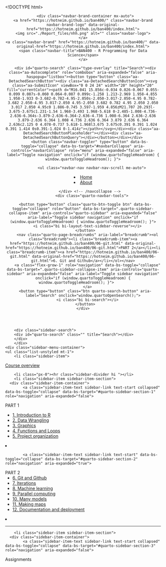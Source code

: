 <!DOCTYPE html>
<!-- saved from url=(0044)https://hotneim.github.io/ban400/06-git.html -->
<html xmlns="http://www.w3.org/1999/xhtml" lang="en" xml:lang="en" coupert-item="9AF8D9A4E502F3784AD24272D81F0381"><head><meta http-equiv="Content-Type" content="text/html; charset=UTF-8">


<meta name="generator" content="quarto-1.5.45">

<meta name="viewport" content="width=device-width, initial-scale=1.0, user-scalable=yes">


<title>git – BAN400 - R Programming for Data Science</title>
<style class="anchorjs"></style><style>
code{white-space: pre-wrap;}
span.smallcaps{font-variant: small-caps;}
div.columns{display: flex; gap: min(4vw, 1.5em);}
div.column{flex: auto; overflow-x: auto;}
div.hanging-indent{margin-left: 1.5em; text-indent: -1.5em;}
ul.task-list{list-style: none;}
ul.task-list li input[type="checkbox"] {
  width: 0.8em;
  margin: 0 0.8em 0.2em -1em; /* quarto-specific, see https://github.com/quarto-dev/quarto-cli/issues/4556 */ 
  vertical-align: middle;
}
</style>


<script src="./Report_files/quarto-nav.js.download"></script>
<script src="./Report_files/headroom.min.js.download"></script>
<script src="./Report_files/clipboard.min.js.download"></script>
<script src="./Report_files/autocomplete.umd.js.download"></script>
<script src="./Report_files/fuse.min.js.download"></script>
<script src="./Report_files/quarto-search.js.download"></script>
<meta name="quarto:offset" content="./">
<link href="https://hotneim.github.io/ban400/07-iterations.html" rel="next">
<link href="https://hotneim.github.io/ban400/05-project-organization.html" rel="prev">
<script src="./Report_files/quarto.js.download"></script>
<script src="./Report_files/popper.min.js.download"></script>
<script src="./Report_files/tippy.umd.min.js.download"></script>
<script src="./Report_files/anchor.min.js.download"></script>
<link href="./Report_files/tippy.css" rel="stylesheet">
<link href="./Report_files/quarto-syntax-highlighting.css" rel="stylesheet" id="quarto-text-highlighting-styles">
<script src="./Report_files/bootstrap.min.js.download"></script>
<link href="./Report_files/bootstrap-icons.css" rel="stylesheet">
<link href="./Report_files/bootstrap.min.css" rel="stylesheet" id="quarto-bootstrap" data-mode="light">
<script id="quarto-search-options" type="application/json">{
  "location": "navbar",
  "copy-button": false,
  "collapse-after": 3,
  "panel-placement": "end",
  "type": "overlay",
  "limit": 50,
  "keyboard-shortcut": [
    "f",
    "/",
    "s"
  ],
  "show-item-context": false,
  "language": {
    "search-no-results-text": "No results",
    "search-matching-documents-text": "matching documents",
    "search-copy-link-title": "Copy link to search",
    "search-hide-matches-text": "Hide additional matches",
    "search-more-match-text": "more match in this document",
    "search-more-matches-text": "more matches in this document",
    "search-clear-button-title": "Clear",
    "search-text-placeholder": "",
    "search-detached-cancel-button-title": "Cancel",
    "search-submit-button-title": "Submit",
    "search-label": "Search"
  }
}</script>


<link rel="stylesheet" href="./Report_files/style.css">
<style id="quarto-target-style">
      section:target::before {
        content: "";
        display: block;
        height: 54px;
        margin: -54px 0 0;
      }</style></head>

<body class="nav-sidebar docked nav-fixed quarto-light vsc-initialized" data-bs-offset="54" style="padding-top: 54px;">

<div id="quarto-search-results"></div>
  <header id="quarto-header" class="headroom fixed-top headroom--not-top headroom--not-bottom">
    <nav class="navbar navbar-expand-lg " data-bs-theme="dark">
      <div class="navbar-container container-fluid">
      <div class="navbar-brand-container mx-auto">
    <a href="https://hotneim.github.io/ban400/" class="navbar-brand navbar-brand-logo" data-original-href="https://hotneim.github.io/ban400/index.html">
    <img src="./Report_files/nhh.png" alt="" class="navbar-logo">
    </a>
    <a class="navbar-brand" href="https://hotneim.github.io/ban400/" data-original-href="https://hotneim.github.io/ban400/index.html">
    <span class="navbar-title">BAN400 - R Programming for Data Science</span>
    </a>
  </div>
            <div id="quarto-search" class="type-overlay" title="Search"><div class="aa-Autocomplete" role="combobox" aria-expanded="false" aria-haspopup="listbox"><button type="button" class="aa-DetachedSearchButton"><div class="aa-DetachedSearchButtonIcon"><svg class="aa-SubmitIcon" viewBox="0 0 24 24" width="20" height="20" fill="currentColor"><path d="M16.041 15.856c-0.034 0.026-0.067 0.055-0.099 0.087s-0.060 0.064-0.087 0.099c-1.258 1.213-2.969 1.958-4.855 1.958-1.933 0-3.682-0.782-4.95-2.050s-2.050-3.017-2.050-4.95 0.782-3.682 2.050-4.95 3.017-2.050 4.95-2.050 3.682 0.782 4.95 2.050 2.050 3.017 2.050 4.95c0 1.886-0.745 3.597-1.959 4.856zM21.707 20.293l-3.675-3.675c1.231-1.54 1.968-3.493 1.968-5.618 0-2.485-1.008-4.736-2.636-6.364s-3.879-2.636-6.364-2.636-4.736 1.008-6.364 2.636-2.636 3.879-2.636 6.364 1.008 4.736 2.636 6.364 3.879 2.636 6.364 2.636c2.125 0 4.078-0.737 5.618-1.968l3.675 3.675c0.391 0.391 1.024 0.391 1.414 0s0.391-1.024 0-1.414z"></path></svg></div><div class="aa-DetachedSearchButtonPlaceholder"></div><div class="aa-DetachedSearchButtonQuery"></div></button></div></div>
          <button class="navbar-toggler" type="button" data-bs-toggle="collapse" data-bs-target="#navbarCollapse" aria-controls="navbarCollapse" role="menu" aria-expanded="false" aria-label="Toggle navigation" onclick="if (window.quartoToggleHeadroom) { window.quartoToggleHeadroom(); }">
  <span class="navbar-toggler-icon"></span>
</button>
          <div class="collapse navbar-collapse" id="navbarCollapse">
            <ul class="navbar-nav navbar-nav-scroll me-auto">
  <li class="nav-item">
    <a class="nav-link active" href="https://hotneim.github.io/ban400/" aria-current="page" data-original-href="https://hotneim.github.io/ban400/index.html"> 
<span class="menu-text">Home</span></a>
  </li>  
  <li class="nav-item">
    <a class="nav-link" href="https://hotneim.github.io/ban400/about.html" data-original-href="https://hotneim.github.io/ban400/about.html"> 
<span class="menu-text">About</span></a>
  </li>  
</ul>
          </div> <!-- /navcollapse -->
            <div class="quarto-navbar-tools">
</div>
      </div> <!-- /container-fluid -->
    </nav>
  <nav class="quarto-secondary-nav">
    <div class="container-fluid d-flex">
      <button type="button" class="quarto-btn-toggle btn" data-bs-toggle="collapse" role="button" data-bs-target=".quarto-sidebar-collapse-item" aria-controls="quarto-sidebar" aria-expanded="false" aria-label="Toggle sidebar navigation" onclick="if (window.quartoToggleHeadroom) { window.quartoToggleHeadroom(); }">
        <i class="bi bi-layout-text-sidebar-reverse"></i>
      </button>
        <nav class="quarto-page-breadcrumbs" aria-label="breadcrumb"><ol class="breadcrumb"><li class="breadcrumb-item"><a href="https://hotneim.github.io/ban400/06-git.html" data-original-href="https://hotneim.github.io/ban400/06-git.html">PART 2</a></li><li class="breadcrumb-item"><a href="https://hotneim.github.io/ban400/06-git.html" data-original-href="https://hotneim.github.io/ban400/06-git.html">6. Git and Github</a></li></ol></nav>
        <a class="flex-grow-1" role="navigation" data-bs-toggle="collapse" data-bs-target=".quarto-sidebar-collapse-item" aria-controls="quarto-sidebar" aria-expanded="false" aria-label="Toggle sidebar navigation" onclick="if (window.quartoToggleHeadroom) { window.quartoToggleHeadroom(); }">      
        </a>
      <button type="button" class="btn quarto-search-button" aria-label="Search" onclick="window.quartoOpenSearch();">
        <i class="bi bi-search"></i>
      </button>
    </div>
  </nav>
</header>
<!-- content -->
<div id="quarto-content" class="quarto-container page-columns page-rows-contents page-layout-article page-navbar" style="min-height: calc(-54px + 100vh);">
<!-- sidebar -->
  <nav id="quarto-sidebar" class="sidebar collapse collapse-horizontal quarto-sidebar-collapse-item sidebar-navigation docked overflow-auto" style="top: 54px; max-height: calc(-54px + 100vh);">
        <div class="mt-2 flex-shrink-0 align-items-center">
        <div class="sidebar-search">
        <div id="quarto-search" class="" title="Search"></div>
        </div>
        </div>
    <div class="sidebar-menu-container"> 
    <ul class="list-unstyled mt-1">
        <li class="sidebar-item">
  <div class="sidebar-item-container"> 
  <a href="https://hotneim.github.io/ban400/" class="sidebar-item-text sidebar-link" data-original-href="https://hotneim.github.io/ban400/index.html">
 <span class="menu-text">Course overview</span></a>
  </div>
</li>
        <li class="px-0"><hr class="sidebar-divider hi "></li>
        <li class="sidebar-item sidebar-item-section">
      <div class="sidebar-item-container"> 
            <a class="sidebar-item-text sidebar-link text-start collapsed" data-bs-toggle="collapse" data-bs-target="#quarto-sidebar-section-1" role="navigation" aria-expanded="false">
 <span class="menu-text">PART 1</span></a>
          <a class="sidebar-item-toggle text-start collapsed" data-bs-toggle="collapse" data-bs-target="#quarto-sidebar-section-1" role="navigation" aria-expanded="false" aria-label="Toggle section">
            <i class="bi bi-chevron-right ms-2"></i>
          </a> 
      </div>
      <ul id="quarto-sidebar-section-1" class="collapse list-unstyled sidebar-section depth1 ">  
          <li class="sidebar-item">
  <div class="sidebar-item-container"> 
  <a href="https://hotneim.github.io/ban400/01-intro-to-r.html" class="sidebar-item-text sidebar-link" data-original-href="https://hotneim.github.io/ban400/01-intro-to-r.html">
 <span class="menu-text">1. Introduction to R</span></a>
  </div>
</li>
          <li class="sidebar-item">
  <div class="sidebar-item-container"> 
  <a href="https://hotneim.github.io/ban400/02-data-wrangling.html" class="sidebar-item-text sidebar-link" data-original-href="https://hotneim.github.io/ban400/02-data-wrangling.html">
 <span class="menu-text">2. Data Wrangling</span></a>
  </div>
</li>
          <li class="sidebar-item">
  <div class="sidebar-item-container"> 
  <a href="https://hotneim.github.io/ban400/03-graphics.html" class="sidebar-item-text sidebar-link" data-original-href="https://hotneim.github.io/ban400/03-graphics.html">
 <span class="menu-text">3. Graphics</span></a>
  </div>
</li>
          <li class="sidebar-item">
  <div class="sidebar-item-container"> 
  <a href="https://hotneim.github.io/ban400/04-functions-and-loops.html" class="sidebar-item-text sidebar-link" data-original-href="https://hotneim.github.io/ban400/04-functions-and-loops.html">
 <span class="menu-text">4. Functions and Loops</span></a>
  </div>
</li>
          <li class="sidebar-item">
  <div class="sidebar-item-container"> 
  <a href="https://hotneim.github.io/ban400/05-project-organization.html" class="sidebar-item-text sidebar-link" data-original-href="https://hotneim.github.io/ban400/05-project-organization.html">
 <span class="menu-text">5. Project organization</span></a>
  </div>
</li>
      </ul>
  </li>
        <li class="sidebar-item sidebar-item-section">
      <div class="sidebar-item-container"> 
            <a class="sidebar-item-text sidebar-link text-start" data-bs-toggle="collapse" data-bs-target="#quarto-sidebar-section-2" role="navigation" aria-expanded="true">
 <span class="menu-text">PART 2</span></a>
          <a class="sidebar-item-toggle text-start" data-bs-toggle="collapse" data-bs-target="#quarto-sidebar-section-2" role="navigation" aria-expanded="true" aria-label="Toggle section">
            <i class="bi bi-chevron-right ms-2"></i>
          </a> 
      </div>
      <ul id="quarto-sidebar-section-2" class="collapse list-unstyled sidebar-section depth1 show">  
          <li class="sidebar-item">
  <div class="sidebar-item-container"> 
  <a href="https://hotneim.github.io/ban400/06-git.html" class="sidebar-item-text sidebar-link active" data-original-href="https://hotneim.github.io/ban400/06-git.html">
 <span class="menu-text">6. Git and Github</span></a>
  </div>
</li>
          <li class="sidebar-item">
  <div class="sidebar-item-container"> 
  <a href="https://hotneim.github.io/ban400/07-iterations.html" class="sidebar-item-text sidebar-link" data-original-href="https://hotneim.github.io/ban400/07-iterations.html">
 <span class="menu-text">7. Iterations</span></a>
  </div>
</li>
          <li class="sidebar-item">
  <div class="sidebar-item-container"> 
  <a href="https://hotneim.github.io/ban400/08-machine-learning.html" class="sidebar-item-text sidebar-link" data-original-href="https://hotneim.github.io/ban400/08-machine-learning.html">
 <span class="menu-text">8. Machine learning</span></a>
  </div>
</li>
          <li class="sidebar-item">
  <div class="sidebar-item-container"> 
  <a href="https://hotneim.github.io/ban400/09-parallel-computing.html" class="sidebar-item-text sidebar-link" data-original-href="https://hotneim.github.io/ban400/09-parallel-computing.html">
 <span class="menu-text">9. Parallel computing</span></a>
  </div>
</li>
          <li class="sidebar-item">
  <div class="sidebar-item-container"> 
  <a href="https://hotneim.github.io/ban400/10-many-models.html" class="sidebar-item-text sidebar-link" data-original-href="https://hotneim.github.io/ban400/10-many-models.html">
 <span class="menu-text">10. Many models</span></a>
  </div>
</li>
          <li class="sidebar-item">
  <div class="sidebar-item-container"> 
  <a href="https://hotneim.github.io/ban400/12-making-maps.html" class="sidebar-item-text sidebar-link" data-original-href="https://hotneim.github.io/ban400/12-making-maps.html">
 <span class="menu-text">11. Making maps</span></a>
  </div>
</li>
          <li class="sidebar-item">
  <div class="sidebar-item-container"> 
  <a href="https://hotneim.github.io/ban400/11-documentation-and-deployment.html" class="sidebar-item-text sidebar-link" data-original-href="https://hotneim.github.io/ban400/11-documentation-and-deployment.html">
 <span class="menu-text">12. Documentation and deployment</span></a>
  </div>
</li>
      </ul>
  </li>
        <li class="px-0"><hr class="sidebar-divider hi "></li>
        <li class="sidebar-item sidebar-item-section">
      <div class="sidebar-item-container"> 
            <a class="sidebar-item-text sidebar-link text-start collapsed" data-bs-toggle="collapse" data-bs-target="#quarto-sidebar-section-3" role="navigation" aria-expanded="false">
 <span class="menu-text">Assignments</span></a>
          <a class="sidebar-item-toggle text-start collapsed" data-bs-toggle="collapse" data-bs-target="#quarto-sidebar-section-3" role="navigation" aria-expanded="false" aria-label="Toggle section">
            <i class="bi bi-chevron-right ms-2"></i>
          </a> 
      </div>
      <ul id="quarto-sidebar-section-3" class="collapse list-unstyled sidebar-section depth1 ">  
          <li class="sidebar-item">
  <div class="sidebar-item-container"> 
  <a href="https://hotneim.github.io/ban400/assignment-01.html" class="sidebar-item-text sidebar-link" data-original-href="https://hotneim.github.io/ban400/assignment-01.html">
 <span class="menu-text">Assignment 1</span></a>
  </div>
</li>
          <li class="sidebar-item">
  <div class="sidebar-item-container"> 
  <a href="https://hotneim.github.io/ban400/assignment-02.html" class="sidebar-item-text sidebar-link" data-original-href="https://hotneim.github.io/ban400/assignment-02.html">
 <span class="menu-text">Assignment 2</span></a>
  </div>
</li>
          <li class="sidebar-item">
  <div class="sidebar-item-container"> 
  <a href="https://hotneim.github.io/ban400/assignment-03.html" class="sidebar-item-text sidebar-link" data-original-href="https://hotneim.github.io/ban400/assignment-03.html">
 <span class="menu-text">Assignment 3</span></a>
  </div>
</li>
          <li class="sidebar-item">
  <div class="sidebar-item-container"> 
  <a href="https://hotneim.github.io/ban400/assignment-04.html" class="sidebar-item-text sidebar-link" data-original-href="https://hotneim.github.io/ban400/assignment-04.html">
 <span class="menu-text">Assignment 4</span></a>
  </div>
</li>
      </ul>
  </li>
        <li class="px-0"><hr class="sidebar-divider hi "></li>
        <li class="sidebar-item sidebar-item-section">
      <div class="sidebar-item-container"> 
            <a class="sidebar-item-text sidebar-link text-start collapsed" data-bs-toggle="collapse" data-bs-target="#quarto-sidebar-section-4" role="navigation" aria-expanded="false">
 <span class="menu-text">Other material</span></a>
          <a class="sidebar-item-toggle text-start collapsed" data-bs-toggle="collapse" data-bs-target="#quarto-sidebar-section-4" role="navigation" aria-expanded="false" aria-label="Toggle section">
            <i class="bi bi-chevron-right ms-2"></i>
          </a> 
      </div>
      <ul id="quarto-sidebar-section-4" class="collapse list-unstyled sidebar-section depth1 ">  
          <li class="sidebar-item">
  <div class="sidebar-item-container"> 
  <a href="https://hotneim.github.io/ban400/submit_assignments.html" class="sidebar-item-text sidebar-link" data-original-href="https://hotneim.github.io/ban400/submit_assignments.html">
 <span class="menu-text">Submit assignments with Github Classroom</span></a>
  </div>
</li>
      </ul>
  </li>
    </ul>
    </div>
</nav>
<div id="quarto-sidebar-glass" class="quarto-sidebar-collapse-item" data-bs-toggle="collapse" data-bs-target=".quarto-sidebar-collapse-item"></div>
<!-- margin-sidebar -->
    <div id="quarto-margin-sidebar" class="sidebar margin-sidebar" style="top: 54px; max-height: calc(-54px + 100vh);">
        <nav id="TOC" role="doc-toc" class="toc-active">
    <h2 id="toc-title">Contents</h2>
   
  <ul>
  <li><a href="https://hotneim.github.io/ban400/06-git.html#git-and-github" id="toc-git-and-github" class="nav-link" data-scroll-target="#git-and-github" data-original-href="https://hotneim.github.io/ban400/06-git.html#git-and-github"><span class="header-section-number">6</span> Git and Github</a>
  <ul class="">
  <li><a href="https://hotneim.github.io/ban400/06-git.html#setup-and-basic-commands" id="toc-setup-and-basic-commands" class="nav-link active" data-scroll-target="#setup-and-basic-commands" data-original-href="https://hotneim.github.io/ban400/06-git.html#setup-and-basic-commands"><span class="header-section-number">6.1</span> Setup and basic commands</a></li>
  <li><a href="https://hotneim.github.io/ban400/06-git.html#branching-and-conflict-resolution" id="toc-branching-and-conflict-resolution" class="nav-link" data-scroll-target="#branching-and-conflict-resolution" data-original-href="https://hotneim.github.io/ban400/06-git.html#branching-and-conflict-resolution"><span class="header-section-number">6.2</span> Branching and conflict resolution</a></li>
  <li><a href="https://hotneim.github.io/ban400/06-git.html#online-repositories-on-github" id="toc-online-repositories-on-github" class="nav-link" data-scroll-target="#online-repositories-on-github" data-original-href="https://hotneim.github.io/ban400/06-git.html#online-repositories-on-github"><span class="header-section-number">6.3</span> Online repositories on Github</a></li>
  </ul></li>
  </ul>
</nav>
    </div>
<!-- main -->
<main class="content" id="quarto-document-content">




<section id="git-and-github" class="level1" data-number="6">
<h1 data-number="6"><span class="header-section-number">6</span> Git and Github</h1>
<p>We mentioned the need for <em>version control</em> in our previous module on project management. This is a central topic for any kind of software development. In this lesson we will learn the most popular system for version control, <em>git</em>, and see how we can use it for managing the progress of a project. This simplest way to think of this workflow is that we introduce a kind of “undo”-button for the entire project, by saving the state of our various files onto a timeline that we can navigate as we wish. But version control is so much more: we can use git to work on different <em>branches</em> of ideas, that we can <em>merge</em> into the project in a controlled way, we can formalize collaboration via online repositories, and we will see how open source development works via <em>forks</em> and <em>pull requests</em>.</p>
<p><strong>You will use git and GitHub to complete the assignments in the course, so it is important that you learn this material now!</strong></p>
<p>Please note that we will just briefly review the contents of the video lessons below in the beginning of our lecture. <strong>This means that you should work with the video lessons <em>before</em> we start the session at 10:15.</strong> We will use the remaining time for further discussion of central topics, including <em>Github Classroom</em>, which is the system that we will use to deliver the assignments for the rest of the semester. Maybe we will have time for a secret, but very fun activity in the end…</p>
<p>Here are some slides that we will use for discussion in class: <a href="https://hotneim.github.io/ban400/data-and-files/ban400-git-github.pdf" data-original-href="https://hotneim.github.io/ban400/data-and-files/ban400-git-github.pdf">ban400-git-github.pdf</a>.</p>
<p>We will follow this schedule in our lecture slot:</p>
<table class="table-hover caption-top table">
<colgroup>
<col style="width: 20%">
<col style="width: 80%">
</colgroup>
<tbody>
<tr class="odd">
<td>08:15 - 10:00</td>
<td>Complete watching the videos if you have not finished by this date. The instructor is available in the auditorium from approximately 09:30 for discussion and support if you have any questions or errors that you would like to resolve.</td>
</tr>
<tr class="even">
<td>10:15 - 11:00</td>
<td>Brief review of the material. Discussion of workflow in data science projects.</td>
</tr>
<tr class="odd">
<td>11:15 - 12:00</td>
<td>We introduce two important concepts for code contribution to open source projects (the fork and the pull request). We will also introduce Github Classroom which we will use to administer the assignments in the course.</td>
</tr>
</tbody>
</table>
<p>Our brief treatment of Git and Github is by no means complete. Below follow a few extra sources for further reading:</p>
<ul>
<li><a href="https://git-scm.com/book/en/v2" data-original-href="https://git-scm.com/book/en/v2">Pro Git</a> is a standard reference on the subject.</li>
<li><a href="https://happygitwithr.com/" data-original-href="https://happygitwithr.com/">Happy Git with R</a> gives an R-specific introduction to Git, with special consideration to the possibility of integrating the basic features if Git directly into RStudio.</li>
<li><a href="https://www.udemy.com/course/github-ultimate/" data-original-href="https://www.udemy.com/course/github-ultimate/">Github Ultimate</a> is a (paid) course at Udemy.com by Jason Taylor, that has served as inspiration for several of the videos for this seminar.</li>
<li><a href="https://youtu.be/2sjqTHE0zok" data-original-href="https://youtu.be/2sjqTHE0zok">This lecture at MIT</a> provides a basic introduction to the inner workings of Git as well as many of the commands that we cover in our seminar.</li>
</ul>
<section id="setup-and-basic-commands" class="level2" data-number="6.1">
<h2 data-number="6.1" class="anchored" data-anchor-id="setup-and-basic-commands"><span class="header-section-number">6.1</span> Setup and basic commands<a class="anchorjs-link " aria-label="Anchor" data-anchorjs-icon="" href="https://hotneim.github.io/ban400/06-git.html#setup-and-basic-commands" style="font: 1em / 1 anchorjs-icons; margin-left: 0.1875em; padding-right: 0.1875em; padding-left: 0.1875em;"></a></h2>
<p>In the video player below we set up git and learn the basic commands. Note that we have simplified the setup process from earlier years (specifically, we no longer use a third party tool for conflict resolution), which means that some of these videos are somewhat amputated.</p>
<div style="padding:75% 0 0 0;position:relative;">
<iframe src="./Report_files/embed.html" allowfullscreen="" frameborder="0" style="position:absolute;top:0;left:0;width:100%;height:100%;">
</iframe>
</div>
</section>
<section id="branching-and-conflict-resolution" class="level2" data-number="6.2">
<h2 data-number="6.2" class="anchored" data-anchor-id="branching-and-conflict-resolution"><span class="header-section-number">6.2</span> Branching and conflict resolution<a class="anchorjs-link " aria-label="Anchor" data-anchorjs-icon="" href="https://hotneim.github.io/ban400/06-git.html#branching-and-conflict-resolution" style="font: 1em / 1 anchorjs-icons; margin-left: 0.1875em; padding-right: 0.1875em; padding-left: 0.1875em;"></a></h2>
<p>We introduce some more advanced concepts for version control on your local computer:</p>
<div style="padding:62.5% 0 0 0;position:relative;">
<iframe src="./Report_files/embed(1).html" allowfullscreen="" frameborder="0" style="position:absolute;top:0;left:0;width:100%;height:100%;">
</iframe>
</div>
</section>
<section id="online-repositories-on-github" class="level2" data-number="6.3">
<h2 data-number="6.3" class="anchored" data-anchor-id="online-repositories-on-github"><span class="header-section-number">6.3</span> Online repositories on Github<a class="anchorjs-link " aria-label="Anchor" data-anchorjs-icon="" href="https://hotneim.github.io/ban400/06-git.html#online-repositories-on-github" style="font: 1em / 1 anchorjs-icons; margin-left: 0.1875em; padding-right: 0.1875em; padding-left: 0.1875em;"></a></h2>
<p>Finally, we move our repository online using GitHub and see how we can use online version control to complement our workflow with tools for collaboration and project management.</p>
<div style="padding:75% 0 0 0;position:relative;">
<iframe src="./Report_files/embed(2).html" allowfullscreen="" frameborder="0" style="position:absolute;top:0;left:0;width:100%;height:100%;">
</iframe>
</div>


</section>
</section>

</main> <!-- /main -->
<script id="quarto-html-after-body" type="application/javascript">
window.document.addEventListener("DOMContentLoaded", function (event) {
  const toggleBodyColorMode = (bsSheetEl) => {
    const mode = bsSheetEl.getAttribute("data-mode");
    const bodyEl = window.document.querySelector("body");
    if (mode === "dark") {
      bodyEl.classList.add("quarto-dark");
      bodyEl.classList.remove("quarto-light");
    } else {
      bodyEl.classList.add("quarto-light");
      bodyEl.classList.remove("quarto-dark");
    }
  }
  const toggleBodyColorPrimary = () => {
    const bsSheetEl = window.document.querySelector("link#quarto-bootstrap");
    if (bsSheetEl) {
      toggleBodyColorMode(bsSheetEl);
    }
  }
  toggleBodyColorPrimary();  
  const icon = "";
  const anchorJS = new window.AnchorJS();
  anchorJS.options = {
    placement: 'right',
    icon: icon
  };
  anchorJS.add('.anchored');
  const isCodeAnnotation = (el) => {
    for (const clz of el.classList) {
      if (clz.startsWith('code-annotation-')) {                     
        return true;
      }
    }
    return false;
  }
  const onCopySuccess = function(e) {
    // button target
    const button = e.trigger;
    // don't keep focus
    button.blur();
    // flash "checked"
    button.classList.add('code-copy-button-checked');
    var currentTitle = button.getAttribute("title");
    button.setAttribute("title", "Copied!");
    let tooltip;
    if (window.bootstrap) {
      button.setAttribute("data-bs-toggle", "tooltip");
      button.setAttribute("data-bs-placement", "left");
      button.setAttribute("data-bs-title", "Copied!");
      tooltip = new bootstrap.Tooltip(button, 
        { trigger: "manual", 
          customClass: "code-copy-button-tooltip",
          offset: [0, -8]});
      tooltip.show();    
    }
    setTimeout(function() {
      if (tooltip) {
        tooltip.hide();
        button.removeAttribute("data-bs-title");
        button.removeAttribute("data-bs-toggle");
        button.removeAttribute("data-bs-placement");
      }
      button.setAttribute("title", currentTitle);
      button.classList.remove('code-copy-button-checked');
    }, 1000);
    // clear code selection
    e.clearSelection();
  }
  const getTextToCopy = function(trigger) {
      const codeEl = trigger.previousElementSibling.cloneNode(true);
      for (const childEl of codeEl.children) {
        if (isCodeAnnotation(childEl)) {
          childEl.remove();
        }
      }
      return codeEl.innerText;
  }
  const clipboard = new window.ClipboardJS('.code-copy-button:not([data-in-quarto-modal])', {
    text: getTextToCopy
  });
  clipboard.on('success', onCopySuccess);
  if (window.document.getElementById('quarto-embedded-source-code-modal')) {
    // For code content inside modals, clipBoardJS needs to be initialized with a container option
    // TODO: Check when it could be a function (https://github.com/zenorocha/clipboard.js/issues/860)
    const clipboardModal = new window.ClipboardJS('.code-copy-button[data-in-quarto-modal]', {
      text: getTextToCopy,
      container: window.document.getElementById('quarto-embedded-source-code-modal')
    });
    clipboardModal.on('success', onCopySuccess);
  }
    var localhostRegex = new RegExp(/^(?:http|https):\/\/localhost\:?[0-9]*\//);
    var mailtoRegex = new RegExp(/^mailto:/);
      var filterRegex = new RegExp('/' + window.location.host + '/');
    var isInternal = (href) => {
        return filterRegex.test(href) || localhostRegex.test(href) || mailtoRegex.test(href);
    }
    // Inspect non-navigation links and adorn them if external
 	var links = window.document.querySelectorAll('a[href]:not(.nav-link):not(.navbar-brand):not(.toc-action):not(.sidebar-link):not(.sidebar-item-toggle):not(.pagination-link):not(.no-external):not([aria-hidden]):not(.dropdown-item):not(.quarto-navigation-tool):not(.about-link)');
    for (var i=0; i<links.length; i++) {
      const link = links[i];
      if (!isInternal(link.href)) {
        // undo the damage that might have been done by quarto-nav.js in the case of
        // links that we want to consider external
        if (link.dataset.originalHref !== undefined) {
          link.href = link.dataset.originalHref;
        }
      }
    }
  function tippyHover(el, contentFn, onTriggerFn, onUntriggerFn) {
    const config = {
      allowHTML: true,
      maxWidth: 500,
      delay: 100,
      arrow: false,
      appendTo: function(el) {
          return el.parentElement;
      },
      interactive: true,
      interactiveBorder: 10,
      theme: 'quarto',
      placement: 'bottom-start',
    };
    if (contentFn) {
      config.content = contentFn;
    }
    if (onTriggerFn) {
      config.onTrigger = onTriggerFn;
    }
    if (onUntriggerFn) {
      config.onUntrigger = onUntriggerFn;
    }
    window.tippy(el, config); 
  }
  const noterefs = window.document.querySelectorAll('a[role="doc-noteref"]');
  for (var i=0; i<noterefs.length; i++) {
    const ref = noterefs[i];
    tippyHover(ref, function() {
      // use id or data attribute instead here
      let href = ref.getAttribute('data-footnote-href') || ref.getAttribute('href');
      try { href = new URL(href).hash; } catch {}
      const id = href.replace(/^#\/?/, "");
      const note = window.document.getElementById(id);
      if (note) {
        return note.innerHTML;
      } else {
        return "";
      }
    });
  }
  const xrefs = window.document.querySelectorAll('a.quarto-xref');
  const processXRef = (id, note) => {
    // Strip column container classes
    const stripColumnClz = (el) => {
      el.classList.remove("page-full", "page-columns");
      if (el.children) {
        for (const child of el.children) {
          stripColumnClz(child);
        }
      }
    }
    stripColumnClz(note)
    if (id === null || id.startsWith('sec-')) {
      // Special case sections, only their first couple elements
      const container = document.createElement("div");
      if (note.children && note.children.length > 2) {
        container.appendChild(note.children[0].cloneNode(true));
        for (let i = 1; i < note.children.length; i++) {
          const child = note.children[i];
          if (child.tagName === "P" && child.innerText === "") {
            continue;
          } else {
            container.appendChild(child.cloneNode(true));
            break;
          }
        }
        if (window.Quarto?.typesetMath) {
          window.Quarto.typesetMath(container);
        }
        return container.innerHTML
      } else {
        if (window.Quarto?.typesetMath) {
          window.Quarto.typesetMath(note);
        }
        return note.innerHTML;
      }
    } else {
      // Remove any anchor links if they are present
      const anchorLink = note.querySelector('a.anchorjs-link');
      if (anchorLink) {
        anchorLink.remove();
      }
      if (window.Quarto?.typesetMath) {
        window.Quarto.typesetMath(note);
      }
      // TODO in 1.5, we should make sure this works without a callout special case
      if (note.classList.contains("callout")) {
        return note.outerHTML;
      } else {
        return note.innerHTML;
      }
    }
  }
  for (var i=0; i<xrefs.length; i++) {
    const xref = xrefs[i];
    tippyHover(xref, undefined, function(instance) {
      instance.disable();
      let url = xref.getAttribute('href');
      let hash = undefined; 
      if (url.startsWith('#')) {
        hash = url;
      } else {
        try { hash = new URL(url).hash; } catch {}
      }
      if (hash) {
        const id = hash.replace(/^#\/?/, "");
        const note = window.document.getElementById(id);
        if (note !== null) {
          try {
            const html = processXRef(id, note.cloneNode(true));
            instance.setContent(html);
          } finally {
            instance.enable();
            instance.show();
          }
        } else {
          // See if we can fetch this
          fetch(url.split('#')[0])
          .then(res => res.text())
          .then(html => {
            const parser = new DOMParser();
            const htmlDoc = parser.parseFromString(html, "text/html");
            const note = htmlDoc.getElementById(id);
            if (note !== null) {
              const html = processXRef(id, note);
              instance.setContent(html);
            } 
          }).finally(() => {
            instance.enable();
            instance.show();
          });
        }
      } else {
        // See if we can fetch a full url (with no hash to target)
        // This is a special case and we should probably do some content thinning / targeting
        fetch(url)
        .then(res => res.text())
        .then(html => {
          const parser = new DOMParser();
          const htmlDoc = parser.parseFromString(html, "text/html");
          const note = htmlDoc.querySelector('main.content');
          if (note !== null) {
            // This should only happen for chapter cross references
            // (since there is no id in the URL)
            // remove the first header
            if (note.children.length > 0 && note.children[0].tagName === "HEADER") {
              note.children[0].remove();
            }
            const html = processXRef(null, note);
            instance.setContent(html);
          } 
        }).finally(() => {
          instance.enable();
          instance.show();
        });
      }
    }, function(instance) {
    });
  }
      let selectedAnnoteEl;
      const selectorForAnnotation = ( cell, annotation) => {
        let cellAttr = 'data-code-cell="' + cell + '"';
        let lineAttr = 'data-code-annotation="' +  annotation + '"';
        const selector = 'span[' + cellAttr + '][' + lineAttr + ']';
        return selector;
      }
      const selectCodeLines = (annoteEl) => {
        const doc = window.document;
        const targetCell = annoteEl.getAttribute("data-target-cell");
        const targetAnnotation = annoteEl.getAttribute("data-target-annotation");
        const annoteSpan = window.document.querySelector(selectorForAnnotation(targetCell, targetAnnotation));
        const lines = annoteSpan.getAttribute("data-code-lines").split(",");
        const lineIds = lines.map((line) => {
          return targetCell + "-" + line;
        })
        let top = null;
        let height = null;
        let parent = null;
        if (lineIds.length > 0) {
            //compute the position of the single el (top and bottom and make a div)
            const el = window.document.getElementById(lineIds[0]);
            top = el.offsetTop;
            height = el.offsetHeight;
            parent = el.parentElement.parentElement;
          if (lineIds.length > 1) {
            const lastEl = window.document.getElementById(lineIds[lineIds.length - 1]);
            const bottom = lastEl.offsetTop + lastEl.offsetHeight;
            height = bottom - top;
          }
          if (top !== null && height !== null && parent !== null) {
            // cook up a div (if necessary) and position it 
            let div = window.document.getElementById("code-annotation-line-highlight");
            if (div === null) {
              div = window.document.createElement("div");
              div.setAttribute("id", "code-annotation-line-highlight");
              div.style.position = 'absolute';
              parent.appendChild(div);
            }
            div.style.top = top - 2 + "px";
            div.style.height = height + 4 + "px";
            div.style.left = 0;
            let gutterDiv = window.document.getElementById("code-annotation-line-highlight-gutter");
            if (gutterDiv === null) {
              gutterDiv = window.document.createElement("div");
              gutterDiv.setAttribute("id", "code-annotation-line-highlight-gutter");
              gutterDiv.style.position = 'absolute';
              const codeCell = window.document.getElementById(targetCell);
              const gutter = codeCell.querySelector('.code-annotation-gutter');
              gutter.appendChild(gutterDiv);
            }
            gutterDiv.style.top = top - 2 + "px";
            gutterDiv.style.height = height + 4 + "px";
          }
          selectedAnnoteEl = annoteEl;
        }
      };
      const unselectCodeLines = () => {
        const elementsIds = ["code-annotation-line-highlight", "code-annotation-line-highlight-gutter"];
        elementsIds.forEach((elId) => {
          const div = window.document.getElementById(elId);
          if (div) {
            div.remove();
          }
        });
        selectedAnnoteEl = undefined;
      };
        // Handle positioning of the toggle
    window.addEventListener(
      "resize",
      throttle(() => {
        elRect = undefined;
        if (selectedAnnoteEl) {
          selectCodeLines(selectedAnnoteEl);
        }
      }, 10)
    );
    function throttle(fn, ms) {
    let throttle = false;
    let timer;
      return (...args) => {
        if(!throttle) { // first call gets through
            fn.apply(this, args);
            throttle = true;
        } else { // all the others get throttled
            if(timer) clearTimeout(timer); // cancel #2
            timer = setTimeout(() => {
              fn.apply(this, args);
              timer = throttle = false;
            }, ms);
        }
      };
    }
      // Attach click handler to the DT
      const annoteDls = window.document.querySelectorAll('dt[data-target-cell]');
      for (const annoteDlNode of annoteDls) {
        annoteDlNode.addEventListener('click', (event) => {
          const clickedEl = event.target;
          if (clickedEl !== selectedAnnoteEl) {
            unselectCodeLines();
            const activeEl = window.document.querySelector('dt[data-target-cell].code-annotation-active');
            if (activeEl) {
              activeEl.classList.remove('code-annotation-active');
            }
            selectCodeLines(clickedEl);
            clickedEl.classList.add('code-annotation-active');
          } else {
            // Unselect the line
            unselectCodeLines();
            clickedEl.classList.remove('code-annotation-active');
          }
        });
      }
  const findCites = (el) => {
    const parentEl = el.parentElement;
    if (parentEl) {
      const cites = parentEl.dataset.cites;
      if (cites) {
        return {
          el,
          cites: cites.split(' ')
        };
      } else {
        return findCites(el.parentElement)
      }
    } else {
      return undefined;
    }
  };
  var bibliorefs = window.document.querySelectorAll('a[role="doc-biblioref"]');
  for (var i=0; i<bibliorefs.length; i++) {
    const ref = bibliorefs[i];
    const citeInfo = findCites(ref);
    if (citeInfo) {
      tippyHover(citeInfo.el, function() {
        var popup = window.document.createElement('div');
        citeInfo.cites.forEach(function(cite) {
          var citeDiv = window.document.createElement('div');
          citeDiv.classList.add('hanging-indent');
          citeDiv.classList.add('csl-entry');
          var biblioDiv = window.document.getElementById('ref-' + cite);
          if (biblioDiv) {
            citeDiv.innerHTML = biblioDiv.innerHTML;
          }
          popup.appendChild(citeDiv);
        });
        return popup.innerHTML;
      });
    }
  }
});
</script>
<nav class="page-navigation">
  <div class="nav-page nav-page-previous">
      <a href="https://hotneim.github.io/ban400/05-project-organization.html" class="pagination-link" aria-label="5. Project organization" data-original-href="https://hotneim.github.io/ban400/05-project-organization.html">
        <i class="bi bi-arrow-left-short"></i> <span class="nav-page-text">5. Project organization</span>
      </a>          
  </div>
  <div class="nav-page nav-page-next">
      <a href="https://hotneim.github.io/ban400/07-iterations.html" class="pagination-link" aria-label="7. Iterations" data-original-href="https://hotneim.github.io/ban400/07-iterations.html">
        <span class="nav-page-text">7. Iterations</span> <i class="bi bi-arrow-right-short"></i>
      </a>
  </div>
</nav>
</div> <!-- /content -->




</body></html>